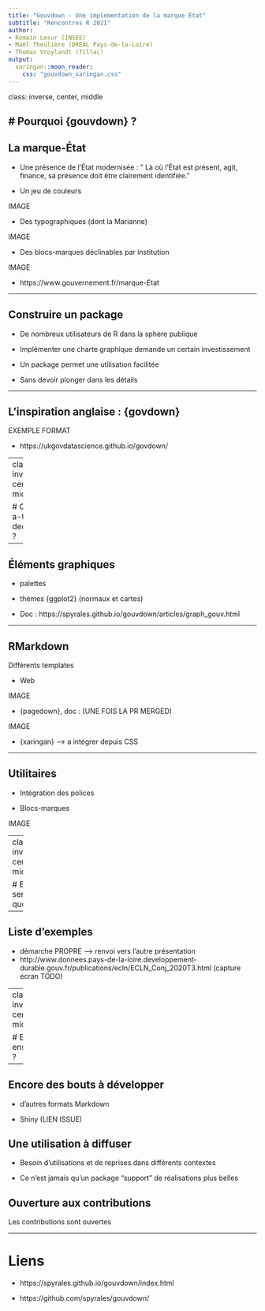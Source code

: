 ```yaml
---
title: "Gouvdown - Une implémentation de la marque État"
subtitle: "Rencontres R 2021"
author:
- Romain Lesur (INSEE)
- Maël Theulière (DREAL Pays-de-la-Loire)
- Thomas Vroylandt (Tillac)
output:
  xaringan::moon_reader:
    css: "gouvdown_xaringan.css"
---
```

class: inverse, center, middle

# Pourquoi {gouvdown} ?
---

## La marque-État

+ Une présence de l'État modernisée : " Là où l’État est présent, agit, finance, sa présence doit être clairement identifiée."

+ Un jeu de couleurs

IMAGE

+ Des typographiques (dont la Marianne)

IMAGE

+ Des blocs-marques déclinables par institution

IMAGE

+ https://www.gouvernement.fr/marque-Etat

---

## Construire un package

+ De nombreux utilisateurs de R dans la sphère publique

+ Implémenter une charte graphique demande un certain investissement

+ Un package permet une utilisation facilitée

+ Sans devoir plonger dans les détails

---

## L'inspiration anglaise : {govdown}

EXEMPLE FORMAT

+ https://ukgovdatascience.github.io/govdown/

---
class: inverse, center, middle

# Qui a-t-il dedans ?

---

## Éléments graphiques

+ palettes

+ thèmes {ggplot2} (normaux et cartes)

+ Doc : https://spyrales.github.io/gouvdown/articles/graph_gouv.html

---

## RMarkdown

Différents templates

+ Web

IMAGE

+ {pagedown}, doc : (UNE FOIS LA PR MERGED)

IMAGE

+ {xaringan} --> a intégrer depuis CSS

---

## Utilitaires

+ Intégration des polices

+ Blocs-marques

IMAGE

---
class: inverse, center, middle

# Et ça sert à quoi ?

---

## Liste d'exemples

+ démarche PROPRE --> renvoi vers l'autre présentation
+ http://www.donnees.pays-de-la-loire.developpement-durable.gouv.fr/publications/ecln/ECLN_Conj_2020T3.html (capture écran TODO)

---
class: inverse, center, middle

# Et ensuite ?

---

## Encore des bouts à développer

+ d'autres formats Markdown

+ Shiny (LIEN ISSUE)

## Une utilisation à diffuser

+ Besoin d'utilisations et de reprises dans différents contextes

+ Ce n'est jamais qu'un package "support" de réalisations plus belles

## Ouverture aux contributions

Les contributions sont ouvertes

---
# Liens

+ https://spyrales.github.io/gouvdown/index.html

+ https://github.com/spyrales/gouvdown/
